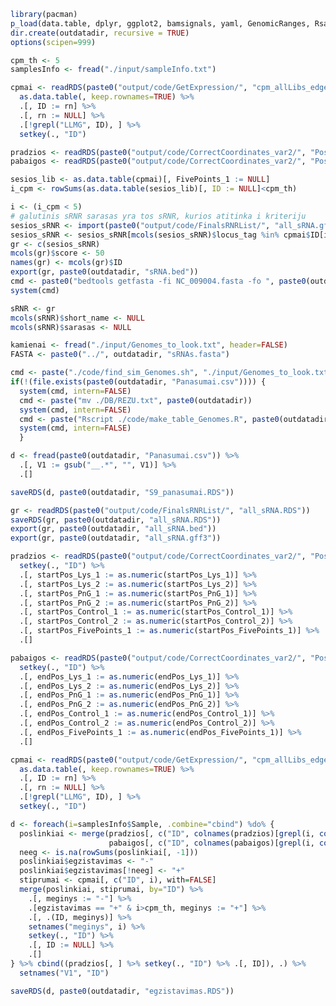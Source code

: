 ```r
library(pacman)
p_load(data.table, dplyr, ggplot2, bamsignals, yaml, GenomicRanges, Rsamtools, foreach, rtracklayer, stringr)
dir.create(outdatadir, recursive = TRUE)
options(scipen=999)
```

```r
cpm_th <- 5
samplesInfo <- fread("./input/sampleInfo.txt")

cpmai <- readRDS(paste0("output/code/GetExpression/", "cpm_allLibs_edgeR_normalized.RDS")) %>% 
  as.data.table(, keep.rownames=TRUE) %>% 
  .[, ID := rn] %>% 
  .[, rn := NULL] %>% 
  .[!grepl("LLMG", ID), ] %>% 
  setkey(., "ID") 

pradzios <- readRDS(paste0("output/code/CorrectCoordinates_var2/", "PoslinkisPradzia.RDS")) %>% setkey(., "ID")
pabaigos <- readRDS(paste0("output/code/CorrectCoordinates_var2/", "PoslinkisPabaiga.RDS")) %>% setkey(., "ID")

sesios_lib <- as.data.table(cpmai)[, FivePoints_1 := NULL] 
i_cpm <- rowSums(as.data.table(sesios_lib)[, ID := NULL]<cpm_th)

i <- (i_cpm < 5) 
# galutinis sRNR sarasas yra tos sRNR, kurios atitinka i kriteriju 
sesios_sRNR <- import(paste0("output/code/FinalsRNRList/", "all_sRNA.gff3"))
sesios_sRNR <- sesios_sRNR[mcols(sesios_sRNR)$locus_tag %in% cpmai$ID[i]]
gr <- c(sesios_sRNR)
mcols(gr)$score <- 50
names(gr) <- mcols(gr)$ID
export(gr, paste0(outdatadir, "sRNA.bed"))
cmd <- paste0("bedtools getfasta -fi NC_009004.fasta -fo ", paste0(outdatadir, "sRNAs.fasta"), " -bed ",  paste0(outdatadir, "sRNA.bed"), " -name -s")
system(cmd)
```

```r
sRNR <- gr
mcols(sRNR)$short_name <- NULL 
mcols(sRNR)$sarasas <- NULL 

kamienai <- fread("./input/Genomes_to_look.txt", header=FALSE)
FASTA <- paste0("../", outdatadir, "sRNAs.fasta")

cmd <- paste("./code/find_sim_Genomes.sh", "./input/Genomes_to_look.txt", FASTA, "NC_009004.fasta 2>logs.txt")
if(!(file.exists(paste0(outdatadir, "Panasumai.csv")))) {
  system(cmd, intern=FALSE)
  cmd <- paste("mv ./DB/REZU.txt", paste0(outdatadir))
  system(cmd, intern=FALSE)
  cmd <- paste("Rscript ./code/make_table_Genomes.R", paste0(outdatadir, "REZU.txt"), paste0(outdatadir, "Panasumai.csv 2>>logs.txt") )
  system(cmd, intern=FALSE)
  }

d <- fread(paste0(outdatadir, "Panasumai.csv")) %>% 
  .[, V1 := gsub("__.*", "", V1)] %>% 
  .[]

saveRDS(d, paste0(outdatadir, "S9_panasumai.RDS"))
```

```r
gr <- readRDS(paste0("output/code/FinalsRNRList/", "all_sRNA.RDS"))
saveRDS(gr, paste0(outdatadir, "all_sRNA.RDS"))
export(gr, paste0(outdatadir, "all_sRNA.bed"))
export(gr, paste0(outdatadir, "all_sRNA.gff3"))
```

```r
pradzios <- readRDS(paste0("output/code/CorrectCoordinates_var2/", "PoslinkisPradzia.RDS")) %>% 
  setkey(., "ID") %>% 
  .[, startPos_Lys_1 := as.numeric(startPos_Lys_1)] %>% 
  .[, startPos_Lys_2 := as.numeric(startPos_Lys_2)] %>% 
  .[, startPos_PnG_1 := as.numeric(startPos_PnG_1)] %>% 
  .[, startPos_PnG_2 := as.numeric(startPos_PnG_2)] %>% 
  .[, startPos_Control_1 := as.numeric(startPos_Control_1)] %>% 
  .[, startPos_Control_2 := as.numeric(startPos_Control_2)] %>% 
  .[, startPos_FivePoints_1 := as.numeric(startPos_FivePoints_1)] %>% 
  .[]

pabaigos <- readRDS(paste0("output/code/CorrectCoordinates_var2/", "PoslinkisPabaiga.RDS")) %>% 
  setkey(., "ID") %>% 
  .[, endPos_Lys_1 := as.numeric(endPos_Lys_1)] %>% 
  .[, endPos_Lys_2 := as.numeric(endPos_Lys_2)] %>% 
  .[, endPos_PnG_1 := as.numeric(endPos_PnG_1)] %>% 
  .[, endPos_PnG_2 := as.numeric(endPos_PnG_2)] %>% 
  .[, endPos_Control_1 := as.numeric(endPos_Control_1)] %>% 
  .[, endPos_Control_2 := as.numeric(endPos_Control_2)] %>% 
  .[, endPos_FivePoints_1 := as.numeric(endPos_FivePoints_1)] %>% 
  .[]

cpmai <- readRDS(paste0("output/code/GetExpression/", "cpm_allLibs_edgeR_normalized.RDS")) %>% 
  as.data.table(, keep.rownames=TRUE) %>% 
  .[, ID := rn] %>% 
  .[, rn := NULL] %>% 
  .[!grepl("LLMG", ID), ] %>% 
  setkey(., "ID") 

d <- foreach(i=samplesInfo$Sample, .combine="cbind") %do% {
  poslinkiai <- merge(pradzios[, c("ID", colnames(pradzios)[grepl(i, colnames(pradzios))]), with=FALSE], 
                      pabaigos[, c("ID", colnames(pabaigos)[grepl(i, colnames(pabaigos))]), with=FALSE]) 
  neeg <- is.na(rowSums(poslinkiai[, -1]))
  poslinkiai$egzistavimas <- "-"
  poslinkiai$egzistavimas[!neeg] <- "+"
  stiprumai <- cpmai[, c("ID", i), with=FALSE]
  merge(poslinkiai, stiprumai, by="ID") %>% 
    .[, meginys := "-"] %>% 
    .[egzistavimas == "+" & i>cpm_th, meginys := "+"] %>% 
    .[, .(ID, meginys)] %>% 
    setnames("meginys", i) %>% 
    setkey(., "ID") %>% 
    .[, ID := NULL] %>% 
    .[]
} %>% cbind((pradzios[, ] %>% setkey(., "ID") %>% .[, ID]), .) %>% 
  setnames("V1", "ID")

saveRDS(d, paste0(outdatadir, "egzistavimas.RDS"))
```

